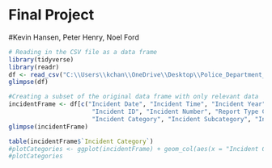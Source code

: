 # Final Project
#Kevin Hansen, Peter Henry, Noel Ford

```{r}
# Reading in the CSV file as a data frame
library(tidyverse)
library(readr)
df <- read_csv("C:\\Users\\kchan\\OneDrive\\Desktop\\Police_Department_Incident_Reports__2018_to_Present_20240208.csv")
glimpse(df)
```

```{r}
#Creating a subset of the original data frame with only relevant data
incidentFrame <- df[c("Incident Date", "Incident Time", "Incident Year", "Incident Day of Week",
                       "Incident ID", "Incident Number", "Report Type Code", "Report Type Description", "Incident Code",
                       "Incident Category", "Incident Subcategory", "Incident Description", "Police District")]
glimpse(incidentFrame)

```

```{r}
table(incidentFrame$`Incident Category`)
#plotCategories <- ggplot(incidentFrame) + geom_col(aes(x = "Incident Category"), y = count("Incident Category"))
#plotCategories
```

```{r}

```

```{r}

```